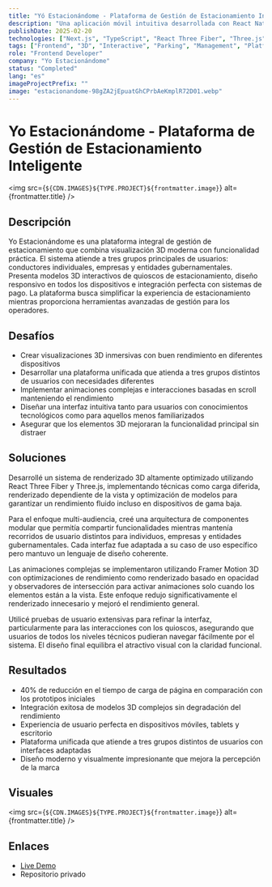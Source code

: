 ```yaml
---
title: "Yó Estacionándome - Plataforma de Gestión de Estacionamiento Inteligente"
description: "Una aplicación móvil intuitiva desarrollada con React Native para ayudar a los usuarios a encontrar y reservar espacios de estacionamiento."
publishDate: 2025-02-20
technologies: ["Next.js", "TypeScript", "React Three Fiber", "Three.js", "Tailwind CSS", "Framer Motion 3D"]
tags: ["Frontend", "3D", "Interactive", "Parking", "Management", "Platform"]
role: "Frontend Developer"
company: "Yo Estacionándome"
status: "Completed"
lang: "es"
imageProjectPrefix: ""
image: "estacionandome-98gZA2jEpuatGhCPrbAeKmplR72D01.webp"
---
```



# Yo Estacionándome - Plataforma de Gestión de Estacionamiento Inteligente

<img src={`${CDN.IMAGES}${TYPE.PROJECT}${frontmatter.image}`} alt={frontmatter.title} />

## Descripción
Yo Estacionándome es una plataforma integral de gestión de estacionamiento que combina visualización 3D moderna con funcionalidad práctica. El sistema atiende a tres grupos principales de usuarios: conductores individuales, empresas y entidades gubernamentales. Presenta modelos 3D interactivos de quioscos de estacionamiento, diseño responsivo en todos los dispositivos e integración perfecta con sistemas de pago. La plataforma busca simplificar la experiencia de estacionamiento mientras proporciona herramientas avanzadas de gestión para los operadores.

## Desafíos
- Crear visualizaciones 3D inmersivas con buen rendimiento en diferentes dispositivos
- Desarrollar una plataforma unificada que atienda a tres grupos distintos de usuarios con necesidades diferentes
- Implementar animaciones complejas e interacciones basadas en scroll manteniendo el rendimiento
- Diseñar una interfaz intuitiva tanto para usuarios con conocimientos tecnológicos como para aquellos menos familiarizados
- Asegurar que los elementos 3D mejoraran la funcionalidad principal sin distraer

## Soluciones
Desarrollé un sistema de renderizado 3D altamente optimizado utilizando React Three Fiber y Three.js, implementando técnicas como carga diferida, renderizado dependiente de la vista y optimización de modelos para garantizar un rendimiento fluido incluso en dispositivos de gama baja.

Para el enfoque multi-audiencia, creé una arquitectura de componentes modular que permitía compartir funcionalidades mientras mantenía recorridos de usuario distintos para individuos, empresas y entidades gubernamentales. Cada interfaz fue adaptada a su caso de uso específico pero mantuvo un lenguaje de diseño coherente.

Las animaciones complejas se implementaron utilizando Framer Motion 3D con optimizaciones de rendimiento como renderizado basado en opacidad y observadores de intersección para activar animaciones solo cuando los elementos están a la vista. Este enfoque redujo significativamente el renderizado innecesario y mejoró el rendimiento general.

Utilicé pruebas de usuario extensivas para refinar la interfaz, particularmente para las interacciones con los quioscos, asegurando que usuarios de todos los niveles técnicos pudieran navegar fácilmente por el sistema. El diseño final equilibra el atractivo visual con la claridad funcional.

## Resultados
- 40% de reducción en el tiempo de carga de página en comparación con los prototipos iniciales
- Integración exitosa de modelos 3D complejos sin degradación del rendimiento
- Experiencia de usuario perfecta en dispositivos móviles, tablets y escritorio
- Plataforma unificada que atiende a tres grupos distintos de usuarios con interfaces adaptadas
- Diseño moderno y visualmente impresionante que mejora la percepción de la marca

## Visuales
<img src={`${CDN.IMAGES}${TYPE.PROJECT}${frontmatter.image}`} alt={frontmatter.title} />

## Enlaces
- <a href="https://yo-estacionandome-dev.vercel.app/" target="_blank">
    Live Demo
  </a>
- Repositorio privado